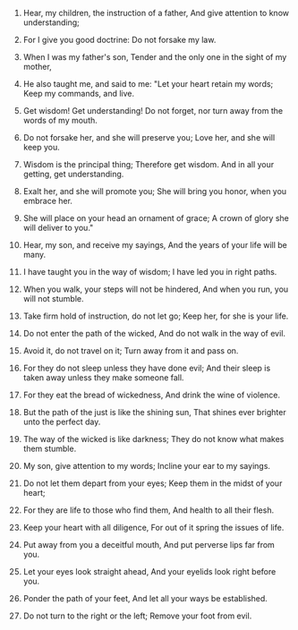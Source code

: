 
1. Hear, my children, the instruction of a father, And give attention to know understanding;

2. For I give you good doctrine: Do not forsake my law.

3. When I was my father's son, Tender and the only one in the sight of my mother,

4. He also taught me, and said to me: "Let your heart retain my words; Keep my commands, and live.

5. Get wisdom! Get understanding! Do not forget, nor turn away from the words of my mouth.

6. Do not forsake her, and she will preserve you; Love her, and she will keep you.

7. Wisdom is the principal thing; Therefore get wisdom. And in all your getting, get understanding.

8. Exalt her, and she will promote you; She will bring you honor, when you embrace her.

9. She will place on your head an ornament of grace; A crown of glory she will deliver to you."

10. Hear, my son, and receive my sayings, And the years of your life will be many.

11. I have taught you in the way of wisdom; I have led you in right paths.

12. When you walk, your steps will not be hindered, And when you run, you will not stumble.

13. Take firm hold of instruction, do not let go; Keep her, for she is your life.

14. Do not enter the path of the wicked, And do not walk in the way of evil.

15. Avoid it, do not travel on it; Turn away from it and pass on.

16. For they do not sleep unless they have done evil; And their sleep is taken away unless they make someone fall.

17. For they eat the bread of wickedness, And drink the wine of violence.

18. But the path of the just is like the shining sun, That shines ever brighter unto the perfect day.

19. The way of the wicked is like darkness; They do not know what makes them stumble.

20. My son, give attention to my words; Incline your ear to my sayings.

21. Do not let them depart from your eyes; Keep them in the midst of your heart;

22. For they are life to those who find them, And health to all their flesh.

23. Keep your heart with all diligence, For out of it spring the issues of life.

24. Put away from you a deceitful mouth, And put perverse lips far from you.

25. Let your eyes look straight ahead, And your eyelids look right before you.

26. Ponder the path of your feet, And let all your ways be established.

27. Do not turn to the right or the left; Remove your foot from evil.


